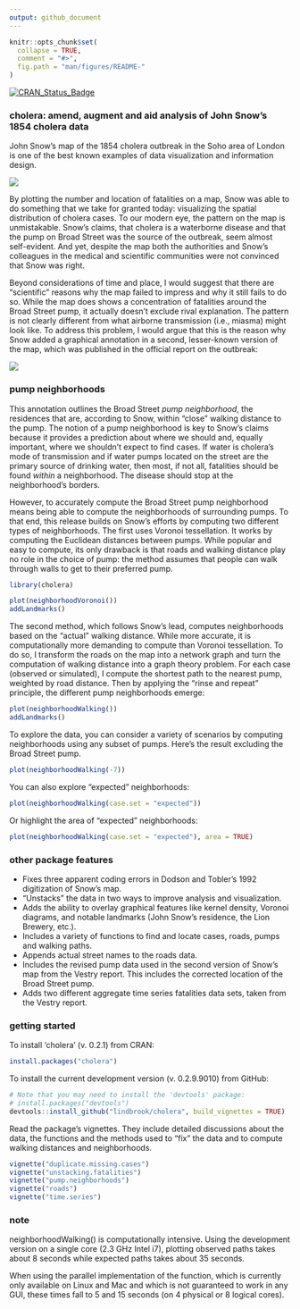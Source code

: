 ```yaml
---
output: github_document
---
```


<!-- README.md is generated from README.Rmd. Please edit that file -->

```r
knitr::opts_chunk$set(
  collapse = TRUE,
  comment = "#>",
  fig.path = "man/figures/README-"
)
```
[![CRAN_Status_Badge](http://www.r-pkg.org/badges/version/cholera)](https://cran.r-project.org/package=cholera)

### cholera: amend, augment and aid analysis of John Snow's 1854 cholera data

John Snow's map of the 1854 cholera outbreak in the Soho area of London is one of the best known examples of data visualization and information design.

![](vignettes/msu-snows-mapB.jpg)

By plotting the number and location of fatalities on a map, Snow was able to do something that we take for granted today: visualizing the spatial distribution of cholera cases. To our modern eye, the pattern on the map is unmistakable. Snow's claims, that cholera is a waterborne disease and that the pump on Broad Street was the source of the outbreak, seem almost self-evident. And yet, despite the map both the authorities and Snow's colleagues in the medical and scientific communities were not convinced that Snow was right.

Beyond considerations of time and place, I would suggest that there are "scientific" reasons why the map failed to impress and why it still fails to do so. While the map does shows a concentration of fatalities around the Broad Street pump, it actually doesn't exclude rival explanation. The pattern is not clearly different from what airborne transmission (i.e., miasma) might look like. To address this problem, I would argue that this is the reason why Snow added a graphical annotation in a second, lesser-known version of the map, which was published in the official report on the outbreak:

![](vignettes/fig12-6.png)

### pump neighborhoods

This annotation outlines the Broad Street _pump neighborhood_, the residences that are, according to Snow, within "close" walking distance to the pump. The notion of a pump neighborhood is key to Snow's claims because it provides a prediction about where we should and, equally important, where we shouldn't expect to find cases. If water is cholera's mode of transmission and if water pumps located on the street are the primary source of drinking water, then most, if not all, fatalities should be found _within_ a neighborhood. The disease should stop at the neighborhood's borders.

However, to accurately compute the Broad Street pump neighborhood means being able to compute the neighborhoods of surrounding pumps. To that end, this release builds on Snow's efforts by computing two different types of neighborhoods. The first uses Voronoi tessellation. It works by computing the Euclidean distances between pumps. While popular and easy to compute, its only drawback is that roads and walking distance play no role in the choice of pump: the method assumes that people can walk through walls to get to their preferred pump.

```r
library(cholera)
```

```r
plot(neighborhoodVoronoi())
addLandmarks()
```

The second method, which follows Snow's lead, computes neighborhoods based on the "actual" walking distance. While more accurate, it is computationally more demanding to compute than Voronoi tessellation. To do so, I transform the roads on the map into a network graph and turn the computation of walking distance into a graph theory problem. For each case (observed or simulated), I compute the shortest path to the nearest pump, weighted by road distance. Then by applying the "rinse and repeat" principle, the different pump neighborhoods emerge:

```r
plot(neighborhoodWalking())
addLandmarks()
```

To explore the data, you can consider a variety of scenarios by computing neighborhoods using any subset of pumps. Here's the result excluding the Broad Street pump.

```r
plot(neighborhoodWalking(-7))
```

You can also explore "expected" neighborhoods:

```r
plot(neighborhoodWalking(case.set = "expected"))
```

Or highlight the area of "expected" neighborhoods:

```r
plot(neighborhoodWalking(case.set = "expected"), area = TRUE)
```

### other package features

* Fixes three apparent coding errors in Dodson and Tobler's 1992 digitization of Snow's map.
* "Unstacks" the data in two ways to improve analysis and visualization.
* Adds the ability to overlay graphical features like kernel density, Voronoi diagrams, and notable landmarks (John Snow's residence, the Lion Brewery, etc.).
* Includes a variety of functions to find and locate cases, roads, pumps and walking paths.
* Appends actual street names to the roads data.
* Includes the revised pump data used in the second version of Snow's map from the Vestry report. This includes the corrected location of the Broad Street pump.
* Adds two different aggregate time series fatalities data sets, taken from the Vestry report.

### getting started

To install 'cholera' (v. 0.2.1) from CRAN:

```r
install.packages("cholera")
```

To install the current development version (v. 0.2.9.9010) from GitHub:

```r
# Note that you may need to install the 'devtools' package:
# install.packages("devtools")
devtools::install_github("lindbrook/cholera", build_vignettes = TRUE)
```

Read the package's vignettes. They include detailed discussions about the data, the functions and the methods used to "fix" the data and to compute walking distances and neighborhoods.

```r
vignette("duplicate.missing.cases")
vignette("unstacking.fatalities")
vignette("pump.neighborhoods")
vignette("roads")
vignette("time.series")
```

### note

neighborhoodWalking() is computationally intensive. Using the development version on a single core (2.3 GHz Intel i7), plotting observed paths takes about 8 seconds while expected paths takes about 35 seconds.

When using the parallel implementation of the function, which is currently only available on Linux and Mac and which is not guaranteed to work in any GUI, these times fall to 5 and 15 seconds (on 4 physical or 8 logical cores).
